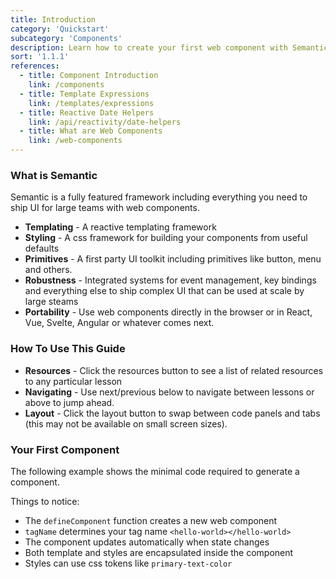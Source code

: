```yaml
---
title: Introduction
category: 'Quickstart'
subcategory: 'Components'
description: Learn how to create your first web component with Semantic UI
sort: '1.1.1'
references:
  - title: Component Introduction
    link: /components
  - title: Template Expressions
    link: /templates/expressions
  - title: Reactive Date Helpers
    link: /api/reactivity/date-helpers
  - title: What are Web Components
    link: /web-components
---
```


### What is Semantic

Semantic is a fully featured framework including everything you need to ship UI for large teams with web components.

* **Templating** - A reactive templating framework
* **Styling** - A css framework for building your components from useful defaults
* **Primitives** - A first party UI toolkit including primitives like button, menu and others.
* **Robustness** - Integrated systems for event management, key bindings and everything else to ship complex UI that can be used at scale by large steams
* **Portability** - Use web components directly in the browser or in React, Vue, Svelte, Angular or whatever comes next.

### How To Use This Guide

* **Resources** - Click the resources button to see a list of related resources to any particular lesson
* **Navigating** - Use next/previous below to navigate between lessons or <ui-icon menu></ui-icon> above to jump ahead.
* **Layout** - Click the layout button to swap between code panels and tabs (this may not be available on small screen sizes).

### Your First Component

The following example shows the minimal code required to generate a component.

Things to notice:
* The `defineComponent` function creates a new web component
* `tagName` determines your tag name `<hello-world></hello-world>`
* The component updates automatically when state changes
* Both template and styles are encapsulated inside the component
* Styles can use css tokens like `primary-text-color`
